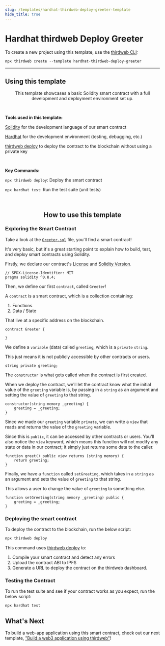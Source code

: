 ```yaml
---
slug: /templates/hardhat-thirdweb-deploy-greeter-template
hide_title: true
---
```



# Hardhat thirdweb Deploy Greeter

To create a new project using this template, use the [thirdweb CLI](/cli):

```jsx
npx thirdweb create --template hardhat-thirdweb-deploy-greeter
```

<div
  style={{
    display: "flex",
    flexDirection: "row",
    gap: "2%",
    marginBottom: 32,
    width: "100%",
    alignItems: "center",
    justifyContent: "center",
    marginTop: 16,
  }}
>
  <ViewCodeButton
    link="https://github.com/thirdweb-example/hardhat-thirdweb-deploy-greeter"
    name="hardhat-thirdweb-deploy-greeter"
  />
</div>

---

## Using this template

<p align="center">
  This template showcases a basic Solidity smart contract with a full
  development and deployment environment set up.
</p>

<br />

<b>Tools used in this template: </b>

[Solidity](https://docs.soliditylang.org/en/v0.8.14/) for the development language of our smart contract

[Hardhat](https://hardhat.org/) for the development environment (testing, debugging, etc.)

[thirdweb deploy](https://portal.thirdweb.com/thirdweb-deploy) to deploy the contract to the blockchain without using a private key

<br />

<b>Key Commands: </b>

`npx thirdweb deploy`: Deploy the smart contract

`npx hardhat test`: Run the test suite (unit tests)

<br />

<h2 align="center">How to use this template</h2>

<h3 align="left">
  <b>Exploring the Smart Contract</b>
</h3>

Take a look at the [`Greeter.sol`](https://github.com/thirdweb-example/hardhat-thirdweb-deploy-greeter/blob/main/contracts/Greeter.sol) file, you'll find a smart contract!

It's very basic, but it's a great starting point to explain how to build, test, and deploy smart contracts using Solidity.

Firstly, we declare our contract's [License](https://spdx.org/licenses/) and [Solidity Version](https://github.com/ethereum/solidity/releases).

```solidity
// SPDX-License-Identifier: MIT
pragma solidity ^0.8.4;
```

Then, we define our first `contract`, called `Greeter`!

A `contract` is a smart contract, which is a collection containing:

1. Functions
2. Data / State

That live at a specific address on the blockchain.

```solidity
contract Greeter {

}
```

We define a `variable` (data) called `greeting`, which is a `private` `string`.

This just means it is not publicly accessible by other contracts or users.

```solidity
string private greeting;
```

The `constructor` is what gets called when the contract is first created.

When we deploy the contract, we'll let the contract know what the initial value of the `greeting` variable is, by passing in a `string` as an argument and setting the value of `greeting` to that string.

```
constructor(string memory _greeting) {
    greeting = _greeting;
}
```

Since we made our `greeting` variable `private`, we can write a `view` that reads and returns the value of the `greeting` variable.

Since this is `public`, it can be accessed by other contracts or users. You'll also notice the `view` keyword, which means this function will not modify any state or data in our contract; it simply just returns some data to the caller.

```solidity
function greet() public view returns (string memory) {
    return greeting;
}
```

Finally, we have a `function` called `setGreeting`, which takes in a `string` as an argument and sets the value of `greeting` to that string.

This allows a user to change the value of `greeting` to something else.

```solidity
function setGreeting(string memory _greeting) public {
    greeting = _greeting;
}
```

<h3 align="left">
  <b>Deploying the smart contract</b>
</h3>

To deploy the contract to the blockchain, run the below script:

```bash
npx thirdweb deploy
```

This command uses [thirdweb deploy](https://portal.thirdweb.com/thirdweb-deploy) to:

1. Compile your smart contract and detect any errors
2. Upload the contract ABI to IPFS
3. Generate a URL to deploy the contract on the thirdweb dashboard.

<h3 align="left">
  <b>Testing the Contract</b>
</h3>

To run the test suite and see if your contract works as you expect, run the below script:

```bash
npx hardhat test
```

## What's Next

To build a web-app application using this smart contract, check out our next template, ["Build a web3 application using thirdweb"](https://replit.com/@thirdweb-dev/Build-a-web3-Application-using-thirdweb)!
